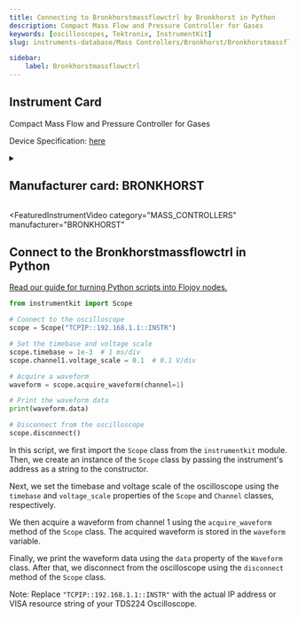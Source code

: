 ```yaml
---
title: Connecting to Bronkhorstmassflowctrl by Bronkhorst in Python
description: Compact Mass Flow and Pressure Controller for Gases
keywords: [oscilloscopes, Tektronix, InstrumentKit] 
slug: instruments-database/Mass Controllers/Bronkhorst/Bronkhorstmassflowctrl 

sidebar:
    label: Bronkhorstmassflowctrl 
---
```



## Instrument Card

Compact Mass Flow and Pressure Controller for Gases



Device Specification: [here](https://www.bronkhorst.com/int/products/gas-flow/flexi-flow/ff-c1x/?pdf=true)

<details style={{ marginTop: "15px"}}>
<summary><h2 style={{display:'inline'}}>Manufacturer card: BRONKHORST</h2></summary>

![BRONKHORST](https://res.cloudinary.com/dhopxs1y3/image/upload/v1692806111/Instruments/Vendor%20Logos/Bronkhorst.png)

Bronkhorst offers a wide product portfolio of gas and liquid flow meters for low flow rates

- Headquarters: Netherland
- Yearly Revenue (millions, USD): 114
- Vendor Website: [here](https://www.bronkhorst.com/int/)

</details>


<FeaturedInstrumentVideo
  category="MASS_CONTROLLERS"
  manufacturer="BRONKHORST"
></FeaturedInstrumentVideo>

## Connect to the Bronkhorstmassflowctrl in Python

[Read our guide for turning Python scripts into Flojoy nodes.](https://docs.flojoy.ai/contribution/blocks/custom-flojoy-block/)


<Tabs>

<TabItem value="Flojoy" label="Flojoy" className="flojoy-instrument-tabs">

<NodeCardCollection category='OSCILLOSCOPES' manufacturer='TEKTRONIX'></NodeCardCollection>

</TabItem>
<TabItem value="InstrumentKit" label="InstrumentKit">


```python
from instrumentkit import Scope

# Connect to the oscilloscope
scope = Scope("TCPIP::192.168.1.1::INSTR")

# Set the timebase and voltage scale
scope.timebase = 1e-3  # 1 ms/div
scope.channel1.voltage_scale = 0.1  # 0.1 V/div

# Acquire a waveform
waveform = scope.acquire_waveform(channel=1)

# Print the waveform data
print(waveform.data)

# Disconnect from the oscilloscope
scope.disconnect()
```

In this script, we first import the `Scope` class from the `instrumentkit` module. Then, we create an instance of the `Scope` class by passing the instrument's address as a string to the constructor.

Next, we set the timebase and voltage scale of the oscilloscope using the `timebase` and `voltage_scale` properties of the `Scope` and `Channel` classes, respectively.

We then acquire a waveform from channel 1 using the `acquire_waveform` method of the `Scope` class. The acquired waveform is stored in the `waveform` variable.

Finally, we print the waveform data using the `data` property of the `Waveform` class. After that, we disconnect from the oscilloscope using the `disconnect` method of the `Scope` class.

Note: Replace `"TCPIP::192.168.1.1::INSTR"` with the actual IP address or VISA resource string of your TDS224 Oscilloscope.

</TabItem>
</Tabs>